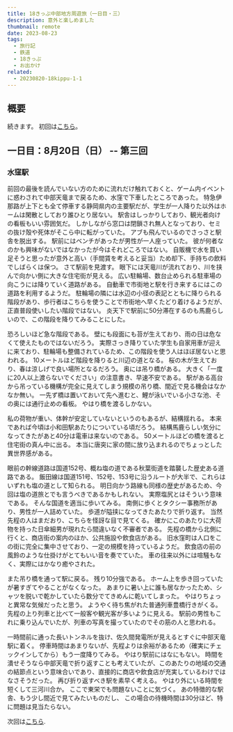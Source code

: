 ```yaml
---
title: 18きっぷ中部地方周遊旅（一日目・三）
description: 意外と楽しめました
thumbnail: remote
date: 2023-08-23
tags:
  - 旅行記
  - 鉄道
  - 18きっぷ
  - お出かけ
related:
  - 20230820-18kippu-1-1
---
```



## 概要

続きます。
初回は[こちら](./20230820-18kippu-1-1)。

## 一日目：8月20日（日） -- 第三回

### 水窪駅

前回の最後を読んでいない方のために流れだけ触れておくと、ゲーム内イベントに惑わされて中部天竜まで戻るため、水窪で下車したところであった。
特急伊那路が上下とも全て停車する静岡県内の主要駅だが、学生が一人降りた以外はホームは閑散としており誰ひとり居ない。
駅舎はしっかりしており、観光者向けの看板もいい雰囲気だ。
しかしながら窓口は閉鎖され無人となっており、セミの抜け殻や死体がそこら中に転がっていた。
アブも飛んでいるのでさっさと駅舎を脱出する。
駅前にはベンチがあったが男性が一人座っていた。
彼が何者なのかも興味がないではなかったが今はそれどころではない。
自販機で水を買い足そうと思ったが意外と高い（手間賃を考えると妥当）ため却下、手持ちの飲料でしばらくは保つ。
さて駅前を見渡す。
眼下には天竜川が流れており、川を挟んで向かい側に大きな住宅街が見える。
広い駐輪場、数台止められる駐車場の向こうには降りていく道路がある。
自動車で市街地と駅を行き来するにはこの道路を利用するようだ。
駐輪場の隣には水辺の小径の表記とともに降りられる階段があり、歩行者はこちらを使うことで市街地へ早くたどり着けるようだが、正直普段使いしたい階段ではない。
炎天下で駅前に50分滞在するのも馬鹿らしいので、この階段を降りてみることにした。

恐ろしいほど急な階段である。
壁にも段面にも苔が生えており、雨の日は危なくて使えたものではないだろう。
実際さっき降りていた学生も自家用車が迎えに来ており、駐輪場も整備されているため、この階段を使う人はほぼ居ないと思われる。
10メートルほど階段を降りると川辺の道となる。
桜の木が生えており、春は涼しげで良い場所となるだろう。
奥には吊り橋がある。
大きく「一度に20人以上渡らないでください」の注意書き、早速不安である。
駅がある高台から吊っている機構が完全に見えてしまう規模の吊り橋、間近で見る機会はなかなか無い。
一先ず橋は置いておいて先へ進むと、鯉が泳いでいる小さな池、その奥には通行止めの看板。
やはり橋を渡るしかない。

私の荷物が重い、体幹が安定していないというのもあるが、結構揺れる。
本来であれば今頃は小和田駅あたりについている頃だろう。
結構馬鹿らしい気分になってきたがあと40分は電車は来ないのである。
50メートルほどの橋を渡ると住宅街の真ん中に出る。
本当に唐突に家の間に放り込まれるのでちょっとした異世界感がある。

眼前の幹線道路は国道152号、概ね塩の道である秋葉街道を踏襲した歴史ある道路である。
飯田線は国道151号、152号、153号に沿うルートが大半で、これらはいずれも塩の道として知られる。
明日向かう路線も同様の歴史があるため、今回は塩の道旅とでも言うべきであるかもしれない。
実際塩尻とはそういう意味である。
そんな国道を適当に歩いてみる。
南側に歩くとタクシー事務所があり、男性が一人詰めていた。
歩道が隘挟になってきたあたりで折り返す。
当然先程の人はまだおり、こちらを怪訝な目で見てくる。
確かにこのあたりに大荷物を持った日傘細男が現れたら間違いなく不審者である。
先程の橋から北側に行くと、商店街の案内のほか、公共施設や飲食店がある。
旧水窪町は人口をこの街に完全に集中させており、一定の規模を持っているようだ。
飲食店の前の風鈴のような仕掛けがとてもいい音を奏でていた。
車の往来以外には喧騒もなく、実際にはかなり癒やされた。

また吊り橋を通って駅に戻る。
残り10分強である。
ホーム上を歩き回っていたが暑すぎてやることがなくなった。
あまりに暑い上に誰も居なかったため、シャツを脱いで乾かしていたら数分でてきめんに乾いてしまった。
やはりちょっと異常な気候だったと思う。
ようやく待ち焦がれた普通列車豊橋行きがくる。
先程の上り列車と比べて一般客や観光客が多いように見える。
駅前の男性もこれに乗り込んでいたが、列車の写真を撮っていたのでその筋の人と思われる。

一時間前に通った長いトンネルを抜け、佐久間発電所が見えるとすぐに中部天竜駅に着く。
停車時間はあまりないが、先程よりは余裕があるため（確実にチェックインしてから）もう一度降りてみる。
やはり駅前にはなにもない。
時間を潰せそうなら中部天竜で折り返すことも考えていたが、このあたりの地域の交通の結節点という意味合いであり、直接的に商店や飲食店が充実しているわけではなさそうだった。
再び折り返すべき駅を素早く考える。
やはり外にいる時間を短くして三河川合か。
ここで東栄でも問題ないことに気づく。
あの特徴的な駅舎、もう少し間近で見てみたいものだし、
この場合の待機時間は30分ほど、特に問題は見当たらない。

次回は[こちら](./20230820-18kippu-1-3).
